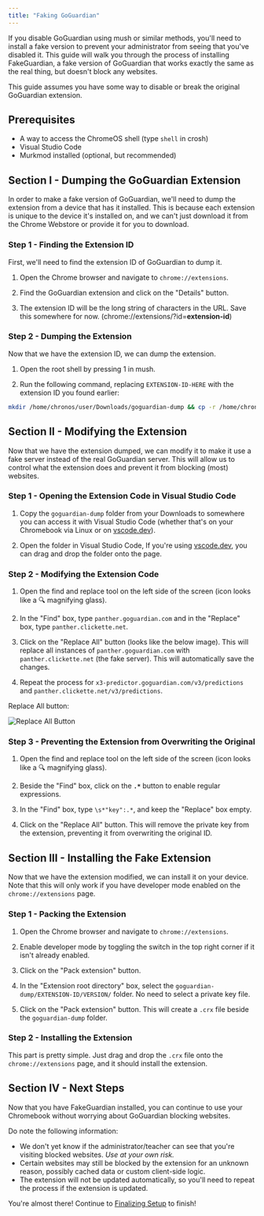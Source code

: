 ```yaml
---
title: "Faking GoGuardian"
---
```


If you disable GoGuardian using mush or similar methods, you'll need to install a fake version to prevent your administrator from seeing that you've disabled it. This guide will walk you through the process of installing FakeGuardian, a fake version of GoGuardian that works exactly the same as the real thing, but doesn't block any websites.

This guide assumes you have some way to disable or break the original GoGuardian extension.

## Prerequisites

- A way to access the ChromeOS shell (type `shell` in crosh)
- Visual Studio Code
- Murkmod installed (optional, but recommended)

## Section I - Dumping the GoGuardian Extension

In order to make a fake version of GoGuardian, we'll need to dump the extension from a device that has it installed. This is because each extension is unique to the device it's installed on, and we can't just download it from the Chrome Webstore or provide it for you to download.

### Step 1 - Finding the Extension ID

First, we'll need to find the extension ID of GoGuardian to dump it.

1. Open the Chrome browser and navigate to `chrome://extensions`.

2. Find the GoGuardian extension and click on the "Details" button.

3. The extension ID will be the long string of characters in the URL. Save this somewhere for now. (chrome://extensions/?id=**extension-id**)

### Step 2 - Dumping the Extension

Now that we have the extension ID, we can dump the extension.

1. Open the root shell by pressing 1 in mush.

2. Run the following command, replacing `EXTENSION-ID-HERE` with the extension ID you found earlier:

```sh
mkdir /home/chronos/user/Downloads/goguardian-dump && cp -r /home/chronos/user/Extensions/EXTENSION-ID-HERE /home/chronos/user/Downloads/goguardian-dump
```

## Section II - Modifying the Extension

Now that we have the extension dumped, we can modify it to make it use a fake server instead of the real GoGuardian server. This will allow us to control what the extension does and prevent it from blocking (most) websites.

### Step 1 - Opening the Extension Code in Visual Studio Code

1. Copy the `goguardian-dump` folder from your Downloads to somewhere you can access it with Visual Studio Code (whether that's on your Chromebook via Linux or on [vscode.dev](https://vscode.dev)).

2. Open the folder in Visual Studio Code, If you're using [vscode.dev](https://vscode.dev), you can drag and drop the folder onto the page.

### Step 2 - Modifying the Extension Code

1. Open the find and replace tool on the left side of the screen (icon looks like a 🔍 magnifying glass).

2. In the "Find" box, type `panther.goguardian.com` and in the "Replace" box, type `panther.clickette.net`.

3. Click on the "Replace All" button (looks like the below image). This will replace all instances of `panther.goguardian.com` with `panther.clickette.net` (the fake server). This will automatically save the changes.

4. Repeat the process for `x3-predictor.goguardian.com/v3/predictions` and `panther.clickette.net/v3/predictions`.

Replace All button:

![Replace All Button](/img/replaceAll.png)

### Step 3 - Preventing the Extension from Overwriting the Original

1. Open the find and replace tool on the left side of the screen (icon looks like a 🔍 magnifying glass).

2. Beside the "Find" box, click on the **`.*`** button to enable regular expressions.

3. In the "Find" box, type `\s*"key":.*`, and keep the "Replace" box empty.

4. Click on the "Replace All" button. This will remove the private key from the extension, preventing it from overwriting the original ID.

## Section III - Installing the Fake Extension

Now that we have the extension modified, we can install it on your device. Note that this will only work if you have developer mode enabled on the `chrome://extensions` page.

### Step 1 - Packing the Extension

1. Open the Chrome browser and navigate to `chrome://extensions`.

2. Enable developer mode by toggling the switch in the top right corner if it isn't already enabled.

3. Click on the "Pack extension" button.

4. In the "Extension root directory" box, select the `goguardian-dump/EXTENSION-ID/VERSION/` folder. No need to select a private key file.

5. Click on the "Pack extension" button. This will create a `.crx` file beside the `goguardian-dump` folder.

### Step 2 - Installing the Extension

This part is pretty simple. Just drag and drop the `.crx` file onto the `chrome://extensions` page, and it should install the extension.

## Section IV - Next Steps

Now that you have FakeGuardian installed, you can continue to use your Chromebook without worrying about GoGuardian blocking websites. 

Do note the following information:

- We don't yet know if the administrator/teacher can see that you're visiting blocked websites. *Use at your own risk.*
- Certain websites may still be blocked by the extension for an unknown reason, possibly cached data or custom client-side logic.
- The extension will not be updated automatically, so you'll need to repeat the process if the extension is updated.

You're almost there! Continue to [Finalizing Setup](/finalizing-setup) to finish! 
